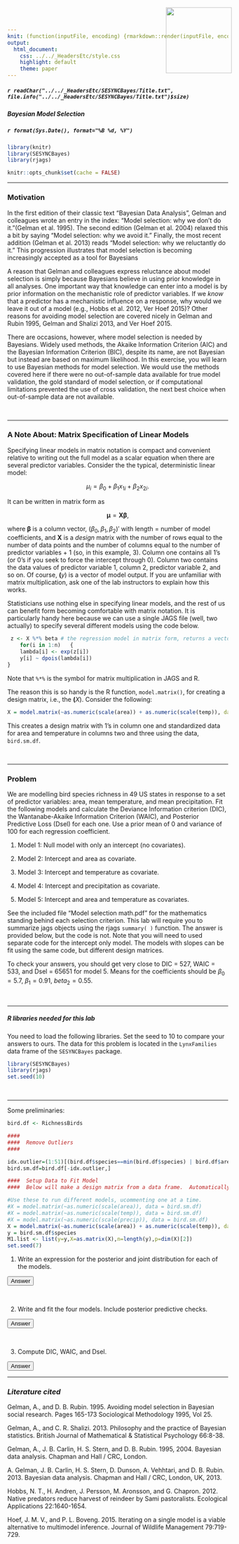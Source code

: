 ```yaml
---
knit: (function(inputFile, encoding) {rmarkdown::render(inputFile, encoding = encoding, output_dir = "../../content/labs")})
output:
  html_document:
    css: ../../_HeadersEtc/style.css
    highlight: default
    theme: paper
---
```


<script src="../../_HeadersEtc/hideOutput.js"></script>

<img src="../../_HeadersEtc/SESYNCBayes/Logo.png" style="position:absolute;top:20px;right:220px;width:150px;height=150px" />

##### `r readChar("../../_HeadersEtc/SESYNCBayes/Title.txt", file.info("../../_HeadersEtc/SESYNCBayes/Title.txt")$size)`

##### Bayesian Model Selection

##### `r format(Sys.Date(), format="%B %d, %Y")`

```r

library(knitr)
library(SESYNCBayes)
library(rjags)

knitr::opts_chunk$set(cache = FALSE)

```

----

### **Motivation**

In the first edition of their classic text "Bayesian Data Analysis", Gelman and colleagues wrote an entry in the index: "Model selection: why we don't do it."(Gelman et al. 1995).  The second edition (Gelman et al. 2004) relaxed this a bit by saying "Model selection: why we avoid it." Finally, the most recent addition (Gelman et al. 2013) reads "Model selection: why we reluctantly do it." This progression illustrates that model selection is becoming increasingly accepted as a tool for Bayesians

A reason that Gelman and colleagues express reluctance about model selection is simply because Bayesians believe in using prior knowledge in all analyses. One important way that knowledge can enter into a model is by prior information on the mechanistic role of predictor variables.  If we *know* that a predictor has a mechanistic influence on a response, why would we leave it out of a model (e.g., Hobbs et al. 2012, Ver Hoef 2015)? Other reasons for avoiding model selection are covered nicely in Gelman and Rubin 1995, Gelman and Shalizi 2013, and Ver Hoef 2015.

There are occasions, however, where model selection is needed by Bayesians. Widely used methods, the Akaike Information Criterion (AIC) and the Bayesian Information Criterion (BIC), despite its name, are not Bayesian but instead are based on maximum likelihood.  In this exercise, you will learn to use Bayesian methods for model selection.  We would use the methods covered here if there were no out-of-sample data available for true model validation, the gold standard of model selection, or if computational limitations prevented the use of cross validation, the next best choice when out-of-sample data are not available. 

<br>

---

### **A Note About: Matrix Specification of Linear Models**

Specifying linear models in matrix notation is compact and convenient relative to writing out the full model as a scalar equation when there are several predictor variables.  Consider the the typical, deterministic linear model:

$$ \mu_{i}=\beta_{0}+\beta_{1}x_{1i}+\beta_{2}x_{2i}.$$

It can be written in matrix form as 

$$\pmb{\mu}=\mathbf{X}\pmb{\beta},$$

where $\pmb{\beta}$ is a column vector, $(\beta_0, \beta_1, \beta_2)'$ with length = number of model coefficients, and $\mathbf{X}$ is a *design* matrix with the number of rows equal to the number of data points and the number of columns equal to the number of predictor variables + 1 (so, in this example, 3).  Column one contains all 1's (or 0's if you seek to force the intercept through 0).  Column two contains the data values of predictor variable 1,  column 2, predictor variable 2, and so on.  Of course, $\mathbf(y)$ is a vector of model output.  If you are unfamiliar with matrix multiplication, ask one of the lab instructors to explain how this works. 

Statisticians use nothing else in specifying linear models, and the rest of us can benefit form becoming comfortable with matrix notation. It is particularly handy here because we can use a single JAGS file (well, two actually) to specify several different models using the code below. 

```r
 z <- X %*% beta # the regression model in matrix form, returns a vector of length n
    for(i in 1:n)   { 
    lambda[i] <- exp(z[i])
    y[i] ~ dpois(lambda[i])
}
```

Note that `%*%` is the symbol for matrix multiplication in JAGS and R. 

The reason this is so handy is the R function, `model.matrix()`, for creating a design matrix, i.e., the $\mathbf(X)$.  Consider the following:

```r
X = model.matrix(~as.numeric(scale(area)) + as.numeric(scale(temp)), data = bird.sm.df)
```
This creates a design matrix with 1's in column one and standardized data for area and temperature in columns two and three using the data, `bird.sm.df`. 

<br>

---

### **Problem**
We are modelling bird species richness in 49 US states in response to a set of predictor variables: area, mean temperature, and mean precipitation.  Fit the following models and calculate the Deviance Information criterion (DIC), the Wantanabe-Akaike Information Criterion (WAIC), and Posterior Predictive Loss (Dsel) for each one. Use a prior mean of 0 and variance of 100 for each regression coefficient.

1. Model 1: Null model with only an intercept (no covariates).

2. Model 2: Intercept and area as covariate.

3. Model 3: Intercept and temperature as covariate.

4. Model 4: Intercept and precipitation as covariate.

5. Model 5: Intercept and area and temperature as covariates.

See the included file "Model selection math.pdf" for the mathematics standing behind each selection criterion. This lab will require you to summarize jags objects using the rjags `summary( )` function.  The answer is provided below, but the code is not. Note that you will need to used separate code for the intercept only model. The models with slopes can be fit using the same code, but different design matrices.

To check your answers, you should get very close to  DIC = 527, WAIC = 533, and Dsel = 65651 for model 5.  Means for the coefficients should be $\beta_0 = 5.7$, $\beta_1 = 0.91$, $beta_2 = 0.55$.

<br>

---

##### **R libraries needed for this lab**

You need to load the following libraries. Set the seed to 10 to compare your answers to ours. The data for this problem is located in the `LynxFamilies` data frame of the `SESYNCBayes` package. 

```r
library(SESYNCBayes)
library(rjags)
set.seed(10)
```

<br>

---


Some preliminaries:
```r
bird.df <- RichnessBirds

####
####  Remove Outliers 
####

idx.outlier=(1:51)[(bird.df$species==min(bird.df$species) | bird.df$area==max(bird.df$area))]
bird.sm.df=bird.df[-idx.outlier,]

####  Setup Data to Fit Model 
####  Below will make a design matrix from a data frame.  Automatically makes the first column = 1 to allow for intercept.

#Use these to run different models, ucommenting one at a time.
#X = model.matrix(~as.numeric(scale(area)), data = bird.sm.df)
#X = model.matrix(~as.numeric(scale(temp)), data = bird.sm.df)
#X = model.matrix(~as.numeric(scale(precip)), data = bird.sm.df)
X = model.matrix(~as.numeric(scale(area)) + as.numeric(scale(temp)), data = bird.sm.df)
y = bird.sm.df$species  
M1.list <- list(y=y,X=as.matrix(X),n=length(y),p=dim(X)[2])
set.seed(7)
```

1. Write an expression for the posterior and joint distribution for each of the models.

<button class="button" onclick="toggle_visibility('myDIV1');">Answer</button>

<div id="myDIV1", style="display:none">

<br>

*Model 1: Intercept only*

$$\begin{align*}
[\beta_0 \mid \pmb{y}] \propto & \prod_{i=1}^{49} \text{Poisson} (y_{i} \mid g(\beta_{0})) \text{ normal} (\beta_{0}\mid0,1000)\\
g(\beta_{0})=&e^{(\beta_{0})}\\
\end{align*}$$

*Models 2-4: Intercept and one covariate*

$$\begin{align*}
[\pmb{\beta} \mid \pmb{y}] \propto & \prod_{i=1}^{49} \text{Poisson} (y_{i} \mid g(\pmb{\beta},x_i)) \text{ normal} (\beta_{0}\mid0,1000) \text{ normal} (\beta_{1}\mid0,1000)\\
g(\pmb{\beta},x_i)=&e^{(\mathbf{X}\pmb{\beta})}\\
\end{align*}$$

*Model 5 : Intercept and two covariates*
$$\begin{align*}
[\pmb{\beta} \mid \pmb{y}] \propto & \prod_{i=1}^{49} \text{Poisson} (y_{i} \mid g(\pmb{\beta},\mathbf{X})) \text{ normal} (\beta_{0}\mid0,1000) \text{ normal} (\beta_{1}\mid0,1000) (\beta_{2}\mid0,1000)\\
g(\pmb{\beta},\mathbf{X})) =&e^{(\mathbf{X}\pmb{\beta})}\\
\end{align*}$$

</div>

<br>

2. Write and fit the four models. Include posterior predictive checks.

<button class="button" onclick="toggle_visibility('myDIV2');">Answer</button>

<div id="myDIV2", style="display:none">

<br>

```r
{
sink("pois.reg_nth")
cat("
model{
  z <- X %*% beta # the regression model in matrix form, returns a vector of length
  for(i in 1:n)   { 
    y[i] ~ dpois(lambda[i])
    lambda[i] <- exp(z[i])
    #calculate predicitve density for use in WAIC
    pd[i] <- dpois(y[i],lambda[i]) #note when the lhs of the <- is not data, dpois() returns a probability
    #calculate the log predicitve density for use in WAIC
    log_pd[i] <- log(dpois(y[i],lambda[i]))
    #simulate new data sets for posterior predictive loss
    y.new[i]~dpois(lambda[i])
  }
  
  
  # PRIORS
  # p = number of coefficients, including intercept
  for(i in 1:p) {  
    beta[i] ~ dnorm(0, 0.01)
  }
}
",fill=TRUE)
sink()
}
```

```r
####  Fit Model Using JAGS 
####
set.seed(7)
#get DIC module for calculating deviance and DIC directly
load.module("dic")
inits=list(beta=c(mean(log(y)),rep(0,dim(X)[2]-1)))
M1.model <- jags.model("pois.reg_nth",data=M1.list,inits=inits,n.chains=2,n.adapt=1000)
update(M1.model, n.iter=3000)
M1.out <- coda.samples(M1.model,variable.names=c("beta","lambda"),n.iter=8000)
summary(M1.out)
zj=jags.samples(M1.model,data=M1.list, inits=inits, n.chains=2,variable.names=c("log_pd","pd","beta","lambda", "deviance", "y.new"), n.iter=10000)
zDIC=dic.samples(M1.model, n.iter=8000)


```


```r
{
sink("pois.reg.0_nth.R")
cat("
model {
  
  # LIKELIHOOD
  # n= number of states
  # y = number of birds in each state
  
  for(i in 1:n)   { 
    y[i] ~ dpois(lambda[i])
    z[i] <- beta
    lambda[i] <- exp(z[i])
    #calculate predicitve density for use in WAIC
    pd[i] <- dpois(y[i],lambda[i]) #note when the lhs of the <- is not data, dpois() returns a probability
    #calculate the log predicitve density for use in WAIC
    log_pd[i] <- log(dpois(y[i],lambda[i]))
    #simulate new data sets for posterior predictive loss
    y.new[i]~dpois(lambda[i])
  }
  
  
  # PRIOR

    beta ~ dnorm(0, 0.01)

  
}

    ",fill=TRUE)
sink()
}
```

```r
###
##Run these inits, M1.model, and mean commands for null model only
##
inits=list(beta=c(mean(log(y)))) # uncomment for the null model
M1 <- M1.list <- list(y=y,X=as.matrix(X),n=length(y),p=dim(X)[2])
M1.model <- jags.model("pois.reg.0_nth.R",data=M1.list,inits=inits,n.chains=2,n.adapt=1000)
update(M1.model,n.iter=3000)
M1.out <- coda.samples(M1.model,variable.names=c("beta","lambda"),n.iter=8000)
zj=jags.samples(M1.model,data=M1.list, inits=inits, n.chains=2,variable.names=c("log_pd","pd","beta","lambda", "deviance", "y.new"), n.iter=10000)
zDIC=dic.samples(M1.model, n.iter=8000)
```

</div>

<br>

3. Compute DIC, WAIC, and Dsel.

<button class="button" onclick="toggle_visibility('myDIV3');">Answer</button>

<div id="myDIV3", style="display:none">

<br>

```r
#Model selection statistics.  All checked against Mevin's code
#DIC
mean.lambda = summary(zj$lambda,mean)$stat
Dhat = -2*(sum(dpois(y,mean.lambda,log=TRUE))) 
Dbar = summary(zj$deviance, mean)$stat
pD.DIC = Dbar - Dhat
DIC = Dhat + 2*pD.DIC
c(pD.DIC,DIC)
#Now use built in function from dic.samples( )  above
zDIC
###

####### WAIC

lppd=-2*sum(log(summary(zj$pd,mean)$stat))
pD.WAIC=sum((summary(zj$log_pd,sd)$stat)^2)
WAIC=lppd +2*pD.WAIC
c(pD.WAIC,WAIC)


######Posterior predictive loss

Dsel = sum((y-summary(zj$y.new,mean)$stat)^2) + sum((summary(zj$y.new,sd)$stat)^2)
Dsel
```
</div>

---

### *Literature cited*

Gelman, A., and D. B. Rubin. 1995. Avoiding model selection in Bayesian social research. Pages 165-173  Sociological Methodology 1995, Vol 25.

Gelman, A., and C. R. Shalizi. 2013. Philosophy and the practice of Bayesian statistics. British Journal of Mathematical & Statistical Psychology 66:8-38.

Gelman, A., J. B. Carlin, H. S. Stern, and D. B. Rubin. 1995, 2004. Bayesian data analysis. Chapman and Hall / CRC, London.

A. Gelman, J. B. Carlin, H. S. Stern, D. Dunson, A. Vehhtari, and D. B. Rubin. 2013. Bayesian data analysis. Chapman and Hall / CRC, London, UK, 2013.

Hobbs, N. T., H. Andren, J. Persson, M. Aronsson, and G. Chapron. 2012. Native predators reduce harvest of reindeer by Sami pastoralists. Ecological Applications 22:1640-1654.

Hoef, J. M. V., and P. L. Boveng. 2015. Iterating on a single model is a viable alternative to multimodel inference. Journal of Wildlife Management 79:719-729.
